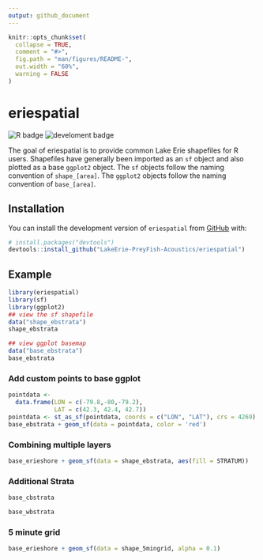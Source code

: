 ```yaml
---
output: github_document
---
```


<!-- README.md is generated from README.Rmd. Please edit that file -->

```r
knitr::opts_chunk$set(
  collapse = TRUE,
  comment = "#>",
  fig.path = "man/figures/README-",
  out.width = "60%",
  warning = FALSE
)
```

# eriespatial

<!-- badges: start -->
![R badge](https://img.shields.io/badge/R-276DC3?style=for-the-badge&logo=r&logoColor=white)
![develoment badge](https://img.shields.io/badge/Dev-InProgress-<COLOR>.svg)
<!-- badges: end -->

The goal of eriespatial is to provide common Lake Erie shapefiles for R users. Shapefiles have generally been imported as an `sf` object and also plotted as a base `ggplot2` object. The `sf` objects follow the naming convention of `shape_[area]`. The `ggplot2` objects follow the naming convention of `base_[area]`.

## Installation

You can install the development version of `eriespatial` from [GitHub](https://github.com/) with:

``` r
# install.packages("devtools")
devtools::install_github("LakeErie-PreyFish-Acoustics/eriespatial")
```

## Example
```r
library(eriespatial)
library(sf)
library(ggplot2)
## view the sf shapefile
data("shape_ebstrata")
shape_ebstrata

## view ggplot basemap
data("base_ebstrata")
base_ebstrata
```

### Add custom points to base ggplot
```r
pointdata <-
  data.frame(LON = c(-79.8,-80,-79.2),
             LAT = c(42.3, 42.4, 42.7))
pointdata <- st_as_sf(pointdata, coords = c("LON", "LAT"), crs = 4269)
base_ebstrata + geom_sf(data = pointdata, color = 'red')
```


### Combining multiple layers
```r
base_erieshore + geom_sf(data = shape_ebstrata, aes(fill = STRATUM))
```


### Additional Strata
```r
base_cbstrata
```

```r
base_wbstrata
```

### 5 minute grid
```r
base_erieshore + geom_sf(data = shape_5mingrid, alpha = 0.1)
```

